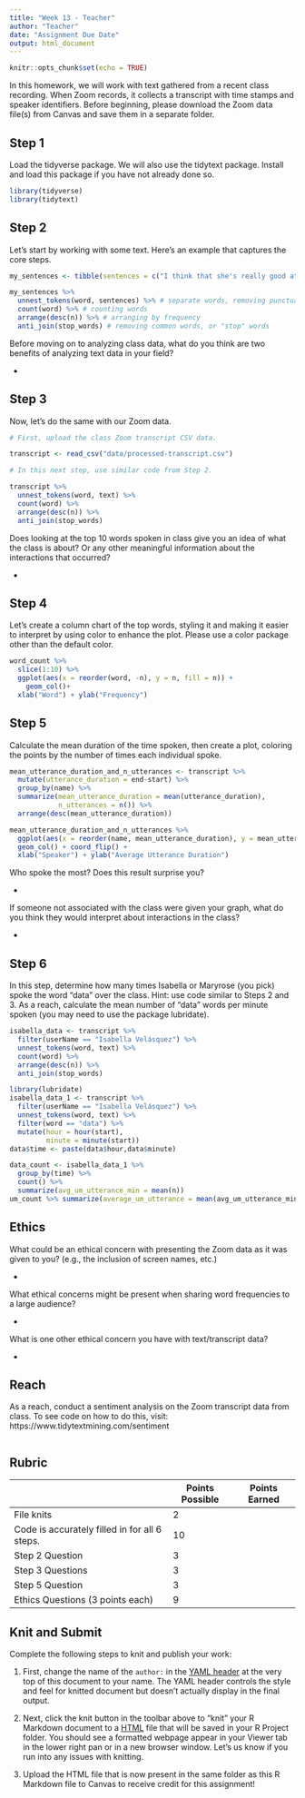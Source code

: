 ```yaml
---
title: "Week 13 - Teacher"
author: "Teacher"
date: "Assignment Due Date"
output: html_document
---
```


```r
knitr::opts_chunk$set(echo = TRUE)
```

In this homework, we will work with text gathered from a recent class recording. When Zoom records, it collects a transcript with time stamps and speaker identifiers. Before beginning, please download the Zoom data file(s) from Canvas and save them in a separate folder.

## Step 1

Load the tidyverse package. We will also use the tidytext package. Install and load this package if you have not already done so.

```r
library(tidyverse)
library(tidytext)
```

## Step 2

Let's start by working with some text. Here's an example that captures the core steps.

```r
my_sentences <- tibble(sentences = c("I think that she's really good at playing soccer, but he's probably a better dancer, especially at his age", "I really like to watch soccer games, especially for OneKnox", "She was a great goalkeeper, perhaps because she played soccer from such a young age"))

my_sentences %>% 
  unnest_tokens(word, sentences) %>% # separate words, removing punctuation
  count(word) %>% # counting words
  arrange(desc(n)) %>% # arranging by frequency
  anti_join(stop_words) # removing common words, or "stop" words
```

Before moving on to analyzing class data, what do you think are two benefits of analyzing text data in your field?

-   

## Step 3

Now, let's do the same with our Zoom data.

```r
# First, upload the class Zoom transcript CSV data.

transcript <- read_csv("data/processed-transcript.csv")

# In this next step, use similar code from Step 2.

transcript %>% 
  unnest_tokens(word, text) %>% 
  count(word) %>% 
  arrange(desc(n)) %>% 
  anti_join(stop_words)
```

Does looking at the top 10 words spoken in class give you an idea of what the class is about? Or any other meaningful information about the interactions that occurred?

-   

## Step 4

Let's create a column chart of the top words, styling it and making it easier to interpret by using color to enhance the plot. Please use a color package other than the default color.

```r
word_count %>% 
  slice(1:10) %>%  
  ggplot(aes(x = reorder(word, -n), y = n, fill = n)) +
    geom_col()+
  xlab("Word") + ylab("Frequency")
```

## Step 5

Calculate the mean duration of the time spoken, then create a plot, coloring the points by the number of times each individual spoke.

```r
mean_utterance_duration_and_n_utterances <- transcript %>% 
  mutate(utterance_duration = end-start) %>% 
  group_by(name) %>% 
  summarize(mean_utterance_duration = mean(utterance_duration),
            n_utterances = n()) %>% 
  arrange(desc(mean_utterance_duration))
```

```r
mean_utterance_duration_and_n_utterances %>% 
  ggplot(aes(x = reorder(name, mean_utterance_duration), y = mean_utterance_duration, fill = n_utterances)) +
  geom_col() + coord_flip() +
  xlab("Speaker") + ylab("Average Utterance Duration")
```

Who spoke the most? Does this result surprise you?

-   

If someone not associated with the class were given your graph, what do you think they would interpret about interactions in the class?

-   

## Step 6

In this step, determine how many times Isabella or Maryrose (you pick) spoke the word "data" over the class. Hint: use code similar to Steps 2 and 3. As a reach, calculate the mean number of "data" words per minute spoken (you may need to use the package lubridate). 

```r
isabella_data <- transcript %>% 
  filter(userName == "Isabella Velásquez") %>% 
  unnest_tokens(word, text) %>% 
  count(word) %>% 
  arrange(desc(n)) %>% 
  anti_join(stop_words)

library(lubridate)
isabella_data_1 <- transcript %>% 
  filter(userName == "Isabella Velásquez") %>% 
  unnest_tokens(word, text) %>% 
  filter(word == "data") %>% 
  mutate(hour = hour(start),
         minute = minute(start)) 
data$time <- paste(data$hour,data$minute)

data_count <- isabella_data_1 %>% 
  group_by(time) %>% 
  count() %>% 
  summarize(avg_um_utterance_min = mean(n))
um_count %>% summarize(average_um_utterance = mean(avg_um_utterance_min))
```

## Ethics

What could be an ethical concern with presenting the Zoom data as it was given to you? (e.g., the inclusion of screen names, etc.)

-   

What ethical concerns might be present when sharing word frequencies to a large audience?

-   

What is one other ethical concern you have with text/transcript data?

-   

## Reach

As a reach, conduct a sentiment analysis on the Zoom transcript data from class. To see code on how to do this, visit: https://www.tidytextmining.com/sentiment

```r

```

## Rubric

|                                               | Points Possible | Points Earned |
|----------------------------------------|----------------|----------------|
| File knits                                    | 2               |               |
| Code is accurately filled in for all 6 steps. | 10              |               |
| Step 2 Question                               | 3               |               |
| Step 3 Questions                              | 3               |               |
| Step 5 Question                               | 3               |               |
| Ethics Questions (3 points each)              | 9               |               |

## Knit and Submit

Complete the following steps to knit and publish your work:

1.  First, change the name of the `author:` in the [YAML header](https://bookdown.org/yihui/rmarkdown-cookbook/rmarkdown-anatomy.html#yaml-metadata) at the very top of this document to your name. The YAML header controls the style and feel for knitted document but doesn't actually display in the final output.

2.  Next, click the knit button in the toolbar above to "knit" your R Markdown document to a [HTML](https://bookdown.org/yihui/rmarkdown/html-document.html) file that will be saved in your R Project folder. You should see a formatted webpage appear in your Viewer tab in the lower right pan or in a new browser window. Let's us know if you run into any issues with knitting.

3.  Upload the HTML file that is now present in the same folder as this R Markdown file to Canvas to receive credit for this assignment!
